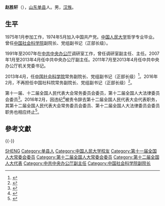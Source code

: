 '''赵胜轩'''（{{bd|1953年|12月|}}），[[山东|山东]][[单县|单县]]人。男，[[汉族|汉族]]。

==生平==
1975年1月参加工作，1974年5月加入中国共产党。[[中国人民大学|中国人民大学]]哲学专业毕业。曾任[[中国社会科学院|中国社会科学院]]副院长、党组副书记（正部长级）。

1991年至2007年在[[中共中央办公厅|中共中央办公厅]]调研室工作，曾任调研室副主任、主任。2007年1月至2013年4月任中共中央办公厅副主任。2011年7月至2013年4月任中共中央办公厅机关党委书记。

2013年4月，任[[中国社会科学院|中国社会科学院]]常务副院长、党组副书记（正部长级）<ref>{{cite news|title=王伟光接替陈奎元任社科院院长 赵胜轩任副院长|url=http://politics.people.com.cn/n/2013/0510/c41223-21437979.html|accessdate=2013-05-14|newspaper=人民网|archive-date=2017-02-03|archive-url=https://web.archive.org/web/20170203005924/http://politics.people.com.cn/n/2013/0510/c41223-21437979.html|dead-url=no}}</ref>。2016年2月，不再担任中国社科院常务副院长、党组副书记（正部长级）<ref>{{cite news|title=赵胜轩不再担任中国社科院副院长、党组副书记|url=http://district.ce.cn/newarea/sddy/201602/23/t20160223_9023928.shtml|accessdate=2016-02-25|newspaper=中国经济网|archive-date=2017-03-05|archive-url=https://web.archive.org/web/20170305133847/http://district.ce.cn/newarea/sddy/201602/23/t20160223_9023928.shtml|dead-url=no}}</ref>。

第十一届、十二届全国人民代表大会常务委员会委员，第十二届全国人大法律委员会委员<ref>{{cite news|title=全国人大代表信息-赵胜轩|url=http://210.82.31.1:8084/delegate/viewDelegate.action?dbid=121314|accessdate=2013-04-05|newspaper=全国人大网|deadurl=yes|archiveurl=https://web.archive.org/web/20130713111550/http://www.npc.gov.cn/delegate/viewDelegate.action?dbid=121314|archivedate=2013-07-13}}</ref>。2016年2月，因违纪<ref>{{cite news|title=第十二届全国人民代表大会常务委员会代表资格审查委员会关于个别代表的代表资格的报告（2016年2月26日第十二届全国人民代表大会常务委员会第十九次会议通过）|url=http://www.npc.gov.cn/wxzl/gongbao/2016-06/03/content_1993633.htm|accessdate=2016-07-25|newspaper=中国人大网|archive-date=2016-08-28|archive-url=https://web.archive.org/web/20160828185757/http://www.npc.gov.cn/wxzl/gongbao/2016-06/03/content_1993633.htm|dead-url=no}}</ref>被责令辞去第十二届全国人民代表大会代表职务，其第十二届全国人民代表大会常务委员会委员、第十二届全国人大法律委员会委员职务也相应终止<ref>{{cite news|title=赵胜轩辞去全国人大代表职务|url=http://news.sohu.com/20160227/n438719312.shtml|accessdate=2016-07-01|newspaper=搜狐|archive-date=2018-09-13|archive-url=https://web.archive.org/web/20180913045725/http://news.sohu.com/20160227/n438719312.shtml|dead-url=no}}</ref>。

== 參考文獻 ==
{{reflist}}

{{-}}
{{start box}}
{{s-aca}}
{{s-before|[[王伟光_(1950年)|王伟光]]}}
{{s-title|[[中国社会科学院|中国社会科学院]]常务副院长|2013年4月-2016年2月}}
{{s-after|[[王京清|王京清]]}}
{{s-ppo|cpc}}
{{s-before|[[毛林坤|毛林坤]]}}
{{s-title|[[中共中央办公厅|中共中央办公厅]]副主任|2007年1月-2013年4月}}
{{s-after|[[丁薛祥|丁薛祥]]}}
{{end box}}

{{中共十八大到十九大期间的反腐败工作}}
{{Authority control}}
{{DEFAULTSORT:Z}}
[[Category:赵姓|SHENG]]
[[Category:单县人|Category:单县人]]
[[Category:中国人民大学校友|Category:中国人民大学校友]]
[[Category:第十一届全国人大常委会委员|Category:第十一届全国人大常委会委员]]
[[Category:第十二届全国人大常委会委员|Category:第十二届全国人大常委会委员]]
[[Category:第十二届全国人大代表|Category:第十二届全国人大代表]]
[[Category:中共中央办公厅副主任|Category:中共中央办公厅副主任]]
[[Category:中国社会科学院副院长|Category:中国社会科学院副院长]]